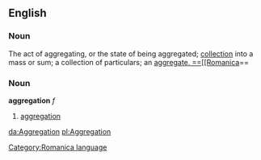 ==English==
===Noun===
The act of aggregating, or the state of being aggregated; [[collection]] into a mass or sum; a collection of particulars; an [[aggregate]][[.

==[[Romanica]]==
[[Category:Romanica language]]
===Noun===
<b>aggregation</b> ''f''
#[[aggregation]]

[[da:Aggregation]]
[[pl:Aggregation]]